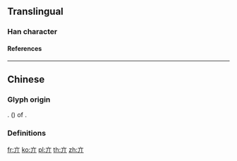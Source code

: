 {{character info/new}}
==Translingual==

===Han character===
{{Han char|rn=8|rad=亠|as=02|sn=4|four=30221|canj=YLL|ids=⿱丶丌}}

====References====
{{Han ref|kx=0088.050|dkj=00289|dj=0185.020|hdz=10279.070|uh=4EA3}}

----

==Chinese==

===Glyph origin===
{{liushu|p}}. ''{{w|Zhouwen}}'' ({{zh-l|*籀文}}) of {{zh-l|*大}}.

===Definitions===
{{zh-see|大|a}}

[[fr:亣]]
[[ko:亣]]
[[pl:亣]]
[[th:亣]]
[[zh:亣]]
